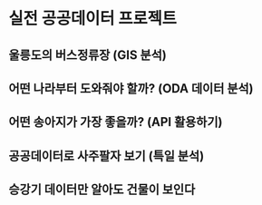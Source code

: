 # 실전 공공데이터 프로젝트

## 울릉도의 버스정류장 (GIS 분석)

## 어떤 나라부터 도와줘야 할까? (ODA 데이터 분석)

## 어떤 송아지가 가장 좋을까? (API 활용하기)

## 공공데이터로 사주팔자 보기 (특일 분석)

## 승강기 데이터만 알아도 건물이 보인다

